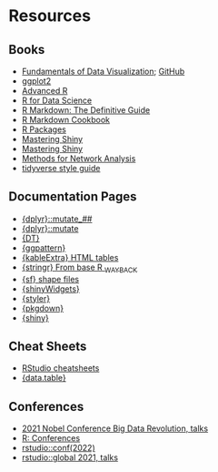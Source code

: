 
# Resources

## Books 


- [Fundamentals of Data Visualization](https://clauswilke.com/dataviz/); [GitHub](https://github.com/clauswilke/dataviz) 
- [ggplot2](https://ggplot2-book.org/)
- [Advanced R](https://adv-r.hadley.nz/index.html)
- [R for Data Science](https://r4ds.had.co.nz/)
- [R Markdown: The Definitive Guide](https://bookdown.org/yihui/rmarkdown/)
- [R Markdown Cookbook](https://bookdown.org/yihui/rmarkdown-cookbook/)
- [R Packages](https://r-pkgs.org/)
- [Mastering Shiny](https://mastering-shiny.org/index.html)
- [Mastering Shiny](https://mastering-shiny-solutions.org/)
- [Methods for Network Analysis](https://bookdown.org/markhoff/social_network_analysis/)
- [tidyverse style guide](https://style.tidyverse.org/index.html)



## Documentation Pages 


- [{dplyr}::mutate_##](https://dplyr.tidyverse.org/reference/mutate_all.html)
- [{dplyr}::mutate](https://dplyr.tidyverse.org/reference/mutate.html)
- [{DT}](https://rstudio.github.io/DT/)
- [{ggpattern}](https://coolbutuseless.github.io/package/ggpattern/)
- [{kableExtra} HTML tables](https://haozhu233.github.io/kableExtra/awesome_table_in_html.html)
- [{stringr} From base R ~WAYBACK~](https://web.archive.org/web/20220329172721/https://stringr.tidyverse.org/articles/from-base.html)
- [{sf} shape files](https://r-spatial.github.io/sf/articles/sf1.html)
- [{shinyWidgets}](http://shinyapps.dreamrs.fr/shinyWidgets/)
- [{styler}](https://styler.r-lib.org/)
- [{pkgdown}](https://pkgdown.r-lib.org/articles/pkgdown.html)
- [{shiny}](https://shiny.rstudio.com/reference/shiny/latest/)


## Cheat Sheets 

- [RStudio cheatsheets](https://github.com/rstudio/cheatsheets)
- [{data.table}](https://github.com/rstudio/cheatsheets/blob/main/datatable.pdf)

## Conferences 

- [2021 Nobel Conference Big Data Revolution, talks](https://www.youtube.com/watch?v=4cL7C8plTIQ&list=PLHuAoPzfQhGEifhJjE5rpdQmMzt9eXx_V)
- [R: Conferences](https://www.r-project.org/conferences/)
- [rstudio::conf(2022)](https://www.rstudio.com/conference/)
- [rstudio::global 2021, talks](https://www.rstudio.com/resources/rstudioglobal-2021/)


